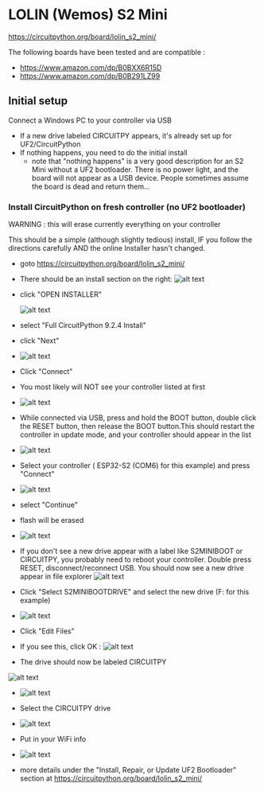 
# LOLIN (Wemos) S2 Mini

https://circuitpython.org/board/lolin_s2_mini/

The following boards have been tested and are compatible :
  -  https://www.amazon.com/dp/B0BXX6R15D
  -  https://www.amazon.com/dp/B0B291LZ99

## Initial setup
Connect a Windows PC to your controller via USB
- If a new drive labeled CIRCUITPY appears, it's already set up for UF2/CircuitPython
- If nothing happens, you need to do the initial install
  - note that "nothing happens" is a very good description for an S2 Mini without a 
UF2 bootloader.  There is no power light, and the board will not appear as a 
USB device.  People sometimes assume the board is dead and return them...

### Install CircuitPython on fresh controller (no UF2 bootloader)
  WARNING : this will erase currently everything on your controller

This should be a simple (although slightly tedious) install, IF you follow the 
directions carefully AND the online Installer hasn't changed.

  - goto https://circuitpython.org/board/lolin_s2_mini/
  - There should be an install section on the right: ![alt text](./images/image.png)
  - click "OPEN INSTALLER" 

    ![alt text](./images/image-1.png)
  - select "Full CircuitPython 9.2.4 Install"
  - click "Next"
  - ![alt text](./images/image-2.png) 
  - Click "Connect"
  - You most likely will NOT see your controller listed at first 
  - ![alt text](./images/image-3.png)
  - While connected via USB, press and hold the BOOT button, double click the RESET button, then release the BOOT button.This should restart the controller in update mode, and your controller should appear in the list 
  - ![alt text](./images/image-4.png)
  - Select your controller ( ESP32-S2 (COM6) for this example) and press "Connect"
  - ![alt text](./images/image-5.png)
  - select "Continue"
  - flash will be erased
  - ![alt text](./images/image-6.png)
  - If you don't see a new drive appear with a label  like S2MINIBOOT or CIRCUITPY, you probably need to reboot your controller. Double press RESET, disconnect/reconnect USB.  You should now see a new drive appear in file explorer
    ![alt text](./images/image-7.png)

  - Click "Select S2MINIBOOTDRIVE" and select the new drive (F: for this example)
  - ![alt text](./images/image-8.png)
  - Click "Edit Files"
  - If you see this, click OK : ![alt text](./images/image-9.png)
  - The drive should now be labeled CIRCUITPY 
  
   ![alt text](./images/image-11.png)

  - ![alt text](./images/image-10.png)
  - Select the CIRCUITPY drive
  - ![alt text](./images/image-12.png)
  - Put in your WiFi info
  - ![alt text](./images/image-13.png)
    
  - more details under the "Install, Repair, or Update UF2 Bootloader" section at https://circuitpython.org/board/lolin_s2_mini/
